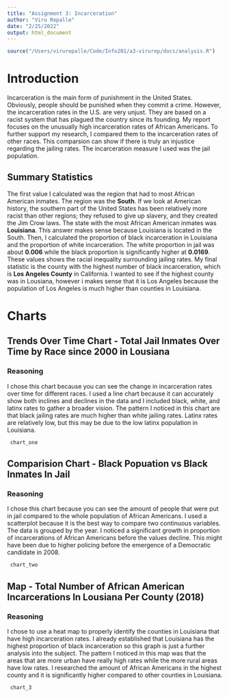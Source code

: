 ```yaml
---
title: "Assignment 3: Incarceration"
author: "Viru Repalle"
date: "2/25/2022"
output: html_document
---
```


```r
source("/Users/virurepalle/Code/Info201/a3-virurep/docs/analysis.R")
```

<h1>Introduction</h1>	
Incarceration is the main form of punishment in the United States. Obviously, people should be punished when they commit a crime. However, the incarceration rates in the U.S. are very unjust. They are based on a racist system that has plagued the country since its founding. My report focuses on the unusually high incarceration rates of African Americans. To further support my research, I compared them to the incarceration rates of other races. This comparsion can show if there is truly an injustice regarding the jailing rates.  The incarceration measure I used was the jail population.

<h2>Summary Statistics</h2>	

The first value I calculated was the region that had to most African American inmates. The region was the **South**. If we look at American history, the southern part of the United States has been relatively more racist than other regions; they refused to give up slavery, and they created the Jim Crow laws. The state with the most African American inmates was **Louisiana**. This answer makes sense because Louisiana is located in the South. Then, I calculated the proportion of black incarceration in Louisiana and the proportion of white incarceration. The white proportion in jail was about **0.006** while the black proportion is significantly higher at **0.0169**. These values shows the racial inequality surrounding jailing rates. My final statistic is the county with the highest number of black incarceration, which is **Los Angeles County** in California. I wanted to see if the highest county was in Lousiana, however i makes sense that it is Los Angeles because the population of Los Angeles is much higher than counties in Louisiana.

<h1>Charts</h1>	
<h2>Trends Over Time Chart - Total Jail Inmates Over Time by Race since 2000 in Lousiana</h2>
<h3>Reasoning</h3>

I chose this chart because you can see the change in incarceration rates over time for different races. I used a line chart because it can accurately show both inclines and declines in the data and I included black, white, and latinx rates to gather a broader vision. The pattern I noticed in this chart are that black jailing rates are much higher than white jailing rates. Latinx rates are relatively low, but this may be due to the low latinx population in Louisiana.

```r
 chart_one
```
<h2>Comparision Chart - Black Popuation vs Black Inmates In Jail</h2>
<h3>Reasoning</h3>

I chose this chart because you can see the amount of people that were put in jail compared to the whole population of African Americans. I used a scatterplot because it is the best way to compare two continuous variables. The data is grouped by the year. I noticed a significant growth in proportion of incarcerations of African Americans before the values decline. This might have been due to higher policing before the emergence of a Democratic candidate in 2008.

```r
 chart_two
```
<h2>Map - Total Number of African American Incarcerations In Lousiana Per County (2018)</h2>
<h3>Reasoning</h3>

I chose to use a heat map to properly identify the counties in Louisiana that have high incarceration rates. I already established that Louisiana has the highest proportion of black incarceration so this graph is just a further analysis into the subject. The pattern I noticed in this map was that the areas that are more urban have really high rates while the more rural areas have low rates. I researched the amount of African Americans in the highest county and it is significantly higher compared to other counties in Louisiana.

```r
 chart_3
```

